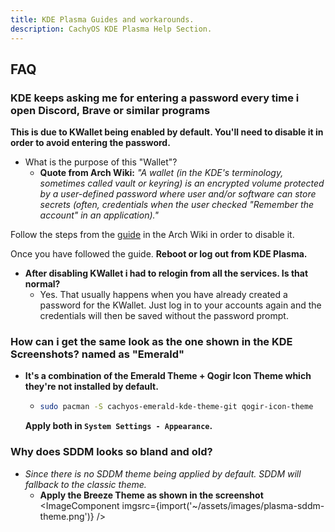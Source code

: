 ```yaml
---
title: KDE Plasma Guides and workarounds.
description: CachyOS KDE Plasma Help Section.
---
```



## FAQ

### KDE keeps asking me for entering a password every time i open Discord, Brave or similar programs

**This is due to KWallet being enabled by default. You'll need to disable it in order to avoid entering the password.**
- What is the purpose of this "Wallet"?
  - **Quote from Arch Wiki:** *"A wallet (in the KDE's terminology, sometimes called vault or keyring) is an encrypted volume protected by a user-defined password where user and/or software can store secrets (often, credentials when the user checked "Remember the account" in an application)."*

Follow the steps from the [guide](https://wiki.archlinux.org/title/KDE_Wallet#Disable_KWallet) in the Arch Wiki in order to disable it.

Once you have followed the guide. **Reboot or log out from KDE Plasma.**

- **After disabling KWallet i had to relogin from all the services. Is that normal?**
  - Yes. That usually happens when you have already created a password for the KWallet. Just log in to your accounts again and the credentials will then be saved without the password prompt.

### How can i get the same look as the one shown in the KDE Screenshots? named as "Emerald"

- **It's a combination of the Emerald Theme + Qogir Icon Theme which they're not installed by default.**
  - ```sh title='Install both with the following command'
    sudo pacman -S cachyos-emerald-kde-theme-git qogir-icon-theme
    ```
  **Apply both in `System Settings - Appearance`.**

### Why does SDDM looks so bland and old?

- *Since there is no SDDM theme being applied by default. SDDM will fallback to the classic theme.*
  - **Apply the Breeze Theme as shown in the screenshot**
    <br />
    <ImageComponent imgsrc={import('~/assets/images/plasma-sddm-theme.png')} />
